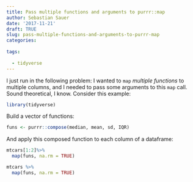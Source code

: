 ```yaml
---
title: Pass multiple functions and arguments to purrr::map
author: Sebastian Sauer
date: '2017-11-21'
draft: TRUE
slug: pass-multiple-functions-and-arguments-to-purrr-map
categories:
  
tags:
  
  - tidyverse
---
```


I just run in the following problem: I wanted to `map` *multiple functions* to multiple columns, and I needed to pass some arguments to this `map` call. Sound theoretical, I know. Consider this example:

```r
library(tidyverse)
```

Build a vector of functions:
```r
funs <- purrr::compose(median, mean, sd, IQR)
```

And apply this composed function to each column of a dataframe:

```r
mtcars[1:2]%>% 
  map(funs, na.rm = TRUE)
```


```r
mtcars %>% 
  map(funs, na.rm = TRUE)
```

